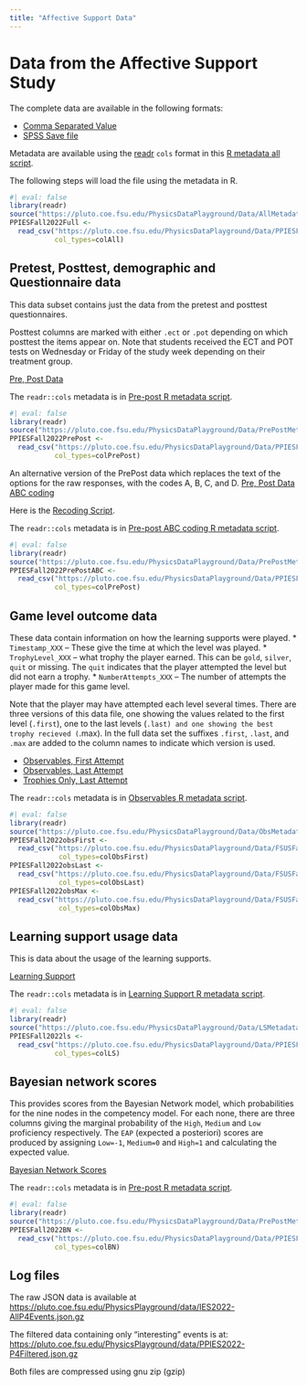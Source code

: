 ```yaml
---
title: "Affective Support Data"
---
```


# Data from the Affective Support Study

The complete data are available in the following formats:

* [Comma Separated Value](Data/PPIESFall2022Full.csv)
* [SPSS Save file](Data/PPIESFall2022BigDaddy.sav)

Metadata are available using the [readr](https://readr.tidyverse.org/) `cols` format in
this [R metadata all script](Data/AllMetadata.R).

The following steps will load the file using the metadata in R.
```r
#| eval: false
library(readr)
source("https://pluto.coe.fsu.edu/PhysicsDataPlayground/Data/AllMetadata.R")
PPIESFall2022Full <- 
  read_csv("https://pluto.coe.fsu.edu/PhysicsDataPlayground/Data/PPIESFall2022Full.csv",
           col_types=colAll)
```


## Pretest, Posttest, demographic and Questionnaire data

This data subset contains just the data from the pretest and posttest questionnaires.

Posttest columns are marked with either `.ect` or `.pot` depending on which
posttest the items appear on.  Note that students received the ECT and POT 
tests on Wednesday or Friday of the study week depending on their treatment group.

[Pre, Post Data](Data/PPIESFall2022PrePost.csv)


The `readr::cols` metadata is in [Pre-post R metadata script](Data/PrePostMetadata.R).

```r
#| eval: false
library(readr)
source("https://pluto.coe.fsu.edu/PhysicsDataPlayground/Data/PrePostMetadata.R")
PPIESFall2022PrePost <- 
  read_csv("https://pluto.coe.fsu.edu/PhysicsDataPlayground/Data/PPIESFall2022PrePost.csv",
           col_types=colPrePost)
```

An alternative version of the PrePost data which replaces the text of the options for the
raw responses, with the codes A, B, C, and D.
[Pre, Post Data ABC coding](Data/PPIESFall2022PrePostABC.csv)

Here is the [Recoding Script](scripts/RecodeRawData.R).

The `readr::cols` metadata is in [Pre-post ABC coding R metadata script](Data/PrePostMetadataABC.R).

```r
#| eval: false
library(readr)
source("https://pluto.coe.fsu.edu/PhysicsDataPlayground/Data/PrePostMetadataABC.R")
PPIESFall2022PrePostABC <- 
  read_csv("https://pluto.coe.fsu.edu/PhysicsDataPlayground/Data/PPIESFall2022PrePostABC.csv",
           col_types=colPrePost)
```

## Game level outcome data

These data contain information on how the learning supports were played.
* `Timestamp_XXX` -- These give the time at which the level was played.
* `TrophyLevel_XXX` -- what trophy the player earned.  This can be `gold`,
`silver`, `quit` or missing.  The `quit` indicates that the player attempted
the level but did not earn a trophy.
* `NumberAttempts_XXX` -- The number of attempts the player made for this game level.

Note that the player may have attempted each level several times.  There 
are three versions of this data file, one showing the values related to the
first level (`.first`), one to the last levels (`.last) and one showing the best 
trophy recieved (`.max).  In the full data set the suffixes
`.first`, `.last`, and `.max` are added to the column names to indicate which
version is used.

* [Observables, First Attempt](Data/PPIESFall2022obsFirst.csv)
* [Observables, Last Attempt](Data/PPIESFall2022obsLast.csv)
* [Trophies Only, Last Attempt](Data/PPIESFall2022obsMax.csv)

The `readr::cols` metadata is in [Observables R metadata script](Data/ObsMetadata.R).

```r
#| eval: false
library(readr)
source("https://pluto.coe.fsu.edu/PhysicsDataPlayground/Data/ObsMetadata.R")
PPIESFall2022obsFirst <-
  read_csv("https://pluto.coe.fsu.edu/PhysicsDataPlayground/Data/FSUSFall2022obsFirst.csv",
            col_types=colObsFirst)
PPIESFall2022obsLast <-
  read_csv("https://pluto.coe.fsu.edu/PhysicsDataPlayground/Data/FSUSFall2022obsFirst.csv",
            col_types=colObsLast)
PPIESFall2022obsMax <-
  read_csv("https://pluto.coe.fsu.edu/PhysicsDataPlayground/Data/FSUSFall2022obsFirst.csv",
            col_types=colObsMax)
```


## Learning support usage data

This is data about the usage of the learning supports.

[Learning Support](Data/PPIESFall2022ls.csv)

The `readr::cols` metadata is in [Learning Support R metadata script](Data/LSmetadata.R).

```r
#| eval: false
library(readr)
source("https://pluto.coe.fsu.edu/PhysicsDataPlayground/Data/LSMetadata.R")
PPIESFall2022ls <- 
  read_csv("https://pluto.coe.fsu.edu/PhysicsDataPlayground/Data/PPIESFall2022ls.csv",
           col_types=colLS)
```


## Bayesian network scores

This provides scores from the Bayesian Network model, which probabilities
for the nine nodes in the competency model.  For each none, there are three
columns giving the marginal probability of the `High`, `Medium` and `Low`
proficiency respectively.  The `EAP` (expected a posteriori) scores are
produced by assigning `Low=-1`, `Medium=0` and `High=1` and calculating the
expected value.

[Bayesian Network Scores](Data/PPIESFall2022BN.csv)

The `readr::cols` metadata is in [Pre-post R metadata script](Data/BNMetadata.R).

```r
#| eval: false
library(readr)
source("https://pluto.coe.fsu.edu/PhysicsDataPlayground/Data/PrePostMetadata.R")
PPIESFall2022BN <- 
  read_csv("https://pluto.coe.fsu.edu/PhysicsDataPlayground/Data/PPIESFall2022BN.csv",
           col_types=colBN)
```


## Log files

The raw JSON data is available at
<https://pluto.coe.fsu.edu/PhysicsPlayground/data/IES2022-AllP4Events.json.gz>

The filtered data containing only “interesting” events is at:
<https://pluto.coe.fsu.edu/PhysicsPlayground/data/PPIES2022-P4Filtered.json.gz>

Both files are compressed using gnu zip (gzip)

